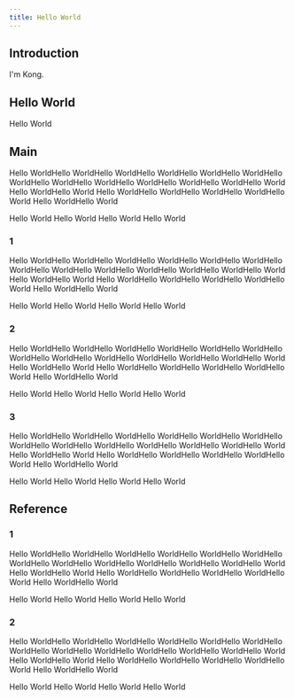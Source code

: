 ```yaml
---
title: Hello World
---
```

 
## Introduction

I'm Kong.

## Hello World

Hello World

## Main

Hello WorldHello WorldHello WorldHello WorldHello WorldHello WorldHello WorldHello WorldHello WorldHello WorldHello WorldHello WorldHello World
Hello WorldHello World
Hello WorldHello WorldHello WorldHello WorldHello World
Hello WorldHello World

Hello World
Hello World
Hello World
Hello World


### 1
Hello WorldHello WorldHello WorldHello WorldHello WorldHello WorldHello WorldHello WorldHello WorldHello WorldHello WorldHello WorldHello World
Hello WorldHello World
Hello WorldHello WorldHello WorldHello WorldHello World
Hello WorldHello World

Hello World
Hello World
Hello World
Hello World


### 2
Hello WorldHello WorldHello WorldHello WorldHello WorldHello WorldHello WorldHello WorldHello WorldHello WorldHello WorldHello WorldHello World
Hello WorldHello World
Hello WorldHello WorldHello WorldHello WorldHello World
Hello WorldHello World

Hello World
Hello World
Hello World
Hello World

### 3
Hello WorldHello WorldHello WorldHello WorldHello WorldHello WorldHello WorldHello WorldHello WorldHello WorldHello WorldHello WorldHello World
Hello WorldHello World
Hello WorldHello WorldHello WorldHello WorldHello World
Hello WorldHello World

Hello World
Hello World
Hello World
Hello World

## Reference

### 1
Hello WorldHello WorldHello WorldHello WorldHello WorldHello WorldHello WorldHello WorldHello WorldHello WorldHello WorldHello WorldHello World
Hello WorldHello World
Hello WorldHello WorldHello WorldHello WorldHello World
Hello WorldHello World

Hello World
Hello World
Hello World
Hello World

### 2

Hello WorldHello WorldHello WorldHello WorldHello WorldHello WorldHello WorldHello WorldHello WorldHello WorldHello WorldHello WorldHello World
Hello WorldHello World
Hello WorldHello WorldHello WorldHello WorldHello World
Hello WorldHello World

Hello World
Hello World
Hello World
Hello World

